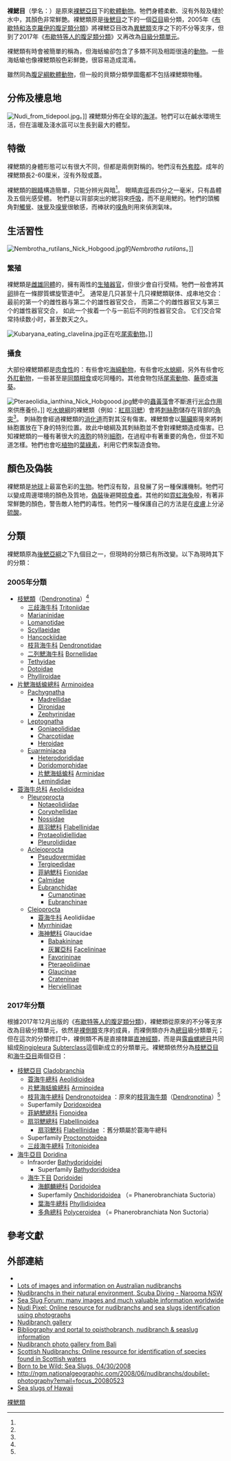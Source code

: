{{Automatic taxobox
| image =Berghia_coerulescens_(Laurillard,_1830).jpg
| image_caption = ''[[Berghia_coerulescens|Berghia coerulescens]]''
| image2 = Chromodoris lochi (AA3).jpg
| image2_caption = 攝於[[菲律賓|菲律賓]][[加萊拉港|加萊拉港]]海底的一對''[[Chromodoris_lochi|Chromodoris lochi]]''
| taxon = Nudibranchia
| subdivision_ranks = [[亞目|亞目]]
| subdivision = [[#2017年分類|見內文]]
}}

'''裸鰓目'''（學名：{{lang|la|Nudibranchia}}）是原來[[裸鰓亞目|裸鰓亞目]]下的[[軟體動物|軟體動物]]。牠們身體柔軟、沒有外殼及棲於水中，其顏色非常鮮艷。裸鰓類原是[[後鰓目|後鰓目]]之下的一個[[亞目|亞目]]級分類，2005年《[[布歇特和洛克羅伊的腹足類分類_(2005年)#裸鰓類亞支序|布歇特和洛克羅伊的腹足類分類]]》將裸鰓亞目改為[[異鰓類|異鰓類]]支序之下的不分等支序{{r|Bouchet 2005}}，但到了2017年《[[布歇特等人的腹足類分類_(2017年)#裸鰓目|布歇特等人的腹足類分類]]》又再改為[[目_(生物)|目級]][[分類單元|分類單元]]{{r|Bouchet 2017}}。

裸鰓類有時會被簡單的稱為{{link-en|海蛞蝓|sea slug}}，但海蛞蝓卻包含了多類不同及相距很遠的[[動物|動物]]。一些海蛞蝓也像裸鰓類般色彩鮮艷，很容易造成混淆。

雖然同為[[腹足綱|腹足綱]][[軟體動物|軟體動物]]，但一般的貝類分類學圖鑑都不包括裸鰓類物種{{r|Lai 2005|Dance 2008}}。

==分佈及棲息地==
[[File:Nudi_from_tidepool.jpg|thumb]]。]]
裸鰓類分佈在全球的[[海洋|海洋]]。牠們可以在鹹水環境生活，但在溫暖及淺水區可以生長到最大的體型。

== 特徵 ==
裸鰓類的身體形態可以有很大不同，但都是兩側對稱的。牠們沒有[[外套腔|外套腔]]。成年的裸鰓類長2-60厘米，沒有外殼或蓋。

裸鰓類的[[眼睛|眼睛]]構造簡單，只能分辨光與暗<ref name=ngm />。
眼睛[[直徑|直徑]]長四分之一毫米，只有晶體及五個光感受體{{r|Chase 1974}}。
牠們是以背部突出的鰓羽來[[呼吸|呼吸]]，而不是用鰓的。牠們的頭觸角對[[觸覺|觸覺]]、[[味覺|味覺]]及[[嗅覺|嗅覺]]很敏感，而棒狀的[[嗅角|嗅角]]則用來偵測氣味。

== 生活習性 ==
[[File:Nembrotha_rutilans_Nick_Hobgood.jpg|thumb]]的''Nembrotha rutilans''。]]

=== 繁殖 ===
裸鰓類是[[雌雄同體|雌雄同體]]的，擁有兩性的[[生殖器官|生殖器官]]，但很少會自行受精。牠們一般會將其[[卵|卵]]排在一條膠質螺旋管道中<ref name="Reproductive systems " />。
通常是几只甚至十几只裸鰓類联体、成串地交合：
最前的第一个的雌性器与第二个的雄性器官交合，
而第二个的雌性器官又与第三个的雄性器官交合，
如此一个挨着一个与一前后不同的性器官交合。
它们交合常常持续数小时，甚至数天之久。

[[File:Kubaryana_eating_clavelina.jpg|right]]正在吃[[尾索動物|尾索動物]]。]]

=== 攝食 ===
大部份裸鰓類都是[[肉食性|肉食性]]的：有些會吃[[海綿動物|海綿動物]]，有些會吃[[水螅綱|水螅綱]]，另外有些會吃[[外肛動物|外肛動物]]，一些甚至是[[同類相食|同類相食]]或吃同種的。其他食物包括[[尾索動物|尾索動物]]、[[藤壺|藤壺]]或[[海葵|海葵]]。

[[File:Pteraeolidia_ianthina_Nick_Hobgoood.jpg|thumb]]鰓中的[[蟲黃藻|蟲黃藻]]會不斷進行[[光合作用|光合作用]]來供應養份。]]
吃[[水螅綱|水螅綱]]的裸鰓類（例如：[[紅扇羽鰓|紅扇羽鰓]]）會將[[刺絲胞|刺絲胞]]儲存在背部的[[角突|角突]]<ref name=Frick2003 />。
刺絲胞會經過裸鰓類的[[消化道|消化道]]而對其沒有傷害。裸鰓類會以[[腸臟|腸臟]]膨隆來將刺絲胞置放在下身的特別位置。故此中螅綱及其刺絲胞並不會對裸鰓類造成傷害。已知裸鰓類的一種有著很大的[[液胞|液胞]]的特別[[細胞|細胞]]，在過程中有著重要的角色，但並不知道怎樣。牠們也會吃[[植物|植物]]的[[葉綠素|葉綠素]]，利用它們來製造食物。

== 顏色及偽裝 ==
裸鰓類是[[地球|地球]]上最富色彩的[[生物|生物]]。牠們沒有殼，且發展了另一種保護機制。牠們可以變成周邊環境的顏色及質地，[[偽裝|偽裝]]後避開[[掠食者|掠食者]]。其他的如[[霓虹海兔|霓虹海兔]]般，有著非常鮮艷的顏色，警告敵人牠們的毒性。牠們另一種保護自己的方法是在[[皮膚|皮膚]]上分泌[[硫酸|硫酸]]。

==分類==
{{main|裸鰓類的譜系學分類}}

裸鰓類原為[[後鰓亞綱|後鰓亞綱]]之下九個目之一{{r|shelldoc_000161}}，但現時的分類已有所改變。以下為現時其下的分類：

===2005年分類===
* [[枝鰓類|枝鰓類]]（[[Dendronotina|Dendronotina]]）<ref name=qdhys />
** [[三歧海牛科|三歧海牛科]] [[Tritoniidae|Tritoniidae]] {{small|Lamarck, 1809}}
** [[Marianinidae|Marianinidae]]
** [[Lomanotidae|Lomanotidae]]
** [[Scyllaeidae|Scyllaeidae]]
** [[Hancockiidae|Hancockiidae]]
** [[枝背海牛科|枝背海牛科]] [[Dendronotidae|Dendronotidae]]
** [[二列鰓海牛科|二列鰓海牛科]] [[Bornellidae|Bornellidae]]
** [[Tethyidae|Tethyidae]]
** [[Dotoidae|Dotoidae]]
** [[Phylliroidae|Phylliroidae]]
* [[片鰓海蛞蝓總科|片鰓海蛞蝓總科]] [[Arminoidea|Arminoidea]]{{r|lesmart}}
** [[Pachygnatha|Pachygnatha]]
*** [[Madrellidae|Madrellidae]]
*** [[Dironidae|Dironidae]]
*** [[Zephyrinidae|Zephyrinidae]]
** [[Leptognatha|Leptognatha]]
*** [[Goniaeolididae|Goniaeolididae]]
*** [[Charcotiidae|Charcotiidae]]
*** [[Heroidae|Heroidae]]
** [[Euarminiacea|Euarminiacea]]
*** [[Heterodorididae|Heterodorididae]]
*** [[Doridomorphidae|Doridomorphidae]]
*** [[片鰓海蛞蝓科|片鰓海蛞蝓科]] [[Arminidae|Arminidae]]{{r|lesmart}}
*** [[Lemindidae|Lemindidae]]
* [[蓑海牛总科|蓑海牛总科]] [[Aeolidioidea|Aeolidioidea]]
** [[Pleuroprocta|Pleuroprocta]]
*** [[Notaeolidiidae|Notaeolidiidae]]
*** [[Coryphellidae|Coryphellidae]]
*** [[Nossidae|Nossidae]]
*** [[扇羽鰓科|扇羽鰓科]] [[Flabellinidae|Flabellinidae]] {{small|Bergh, 1889}}
*** [[Protaeolidiellidae|Protaeolidiellidae]]
*** [[Pleurolidiidae|Pleurolidiidae]]
** [[Acleioprocta|Acleioprocta]]
*** [[Pseudovermidae|Pseudovermidae]]
*** [[Tergipedidae|Tergipedidae]]
*** [[菲納鰓科|菲納鰓科]] [[Fionidae|Fionidae]] {{small|Gray, 1857}}
*** [[Calmidae|Calmidae]]
*** [[Eubranchidae|Eubranchidae]]
**** [[Cumanotinae|Cumanotinae]]
**** [[Eubranchinae|Eubranchinae]]
** [[Cleioprocta|Cleioprocta]]
*** [[蓑海牛科|蓑海牛科]] Aeolidiidae
*** [[Myrrhinidae|Myrrhinidae]]
*** [[海神鰓科|海神鰓科]] Glaucidae
**** [[Babakininae|Babakininae]]
**** [[灰翼亞科|灰翼亞科]] [[Facelininae|Facelininae]]
**** [[Favorininae|Favorininae]]
**** [[Pteraeolidiinae|Pteraeolidiinae]]
**** [[Glaucinae|Glaucinae]]
**** [[Crateninae|Crateninae]]
**** [[Herviellinae|Herviellinae]]

===2017年分類===
根據2017年12月出版的《[[布歇特等人的腹足類分類_(2017年)|布歇特等人的腹足類分類]]》，裸鰓類從原來的不分等支序改為目級分類單元，依然是[[裸側類|裸側類]]支序的成員，而裸側類亦升為[[總目|總目]]級分類單元；但在這次的分類修訂中，裸側類不再是直接隸屬[[直神經類|直神經類]]，而是與[[露齒螺總目|露齒螺總目]]共同組成[[Ringipleura|Ringipleura]] [[Subterclass|Subterclass]]這個新成立的分類單元{{r|Bouchet 2017|WoRMS_1057249}}。裸鰓類依然分為[[枝鰓類|枝鰓亞目]]和[[海牛亞目|海牛亞目]]兩個亞目{{r|Bouchet 2017|WoRMS_1762}}：
* [[枝鰓類|枝鰓亞目]] [[Cladobranchia|Cladobranchia]]
**[[蓑海牛總科|蓑海牛總科]] [[Aeolidioidea|Aeolidioidea]] {{small|Gray, 1827}}
**[[片鰓海蛞蝓總科|片鰓海蛞蝓總科]] [[Arminoidea|Arminoidea]] {{small|Iredale & O'Donoghue, 1923 (1841)}}{{r|lesmart}}
**[[枝背海牛總科|枝背海牛總科]] [[Dendronotoidea|Dendronotoidea]] {{small|Allman, 1845}}：原來的[[枝背海牛類|枝背海牛類]]（[[Dendronotina|Dendronotina]]）<ref name=qdhys />
**Superfamily [[Doridoxoidea|Doridoxoidea]] {{small|Bergh, 1899}}
** [[菲納鰓總科|菲納鰓總科]] [[Fionoidea|Fionoidea]] {{small|Gray, 1857}}
** [[扇羽鰓總科|扇羽鰓總科]] [[Flabellinoidea|Flabellinoidea]] {{small|Bergh, 1889}}
*** [[扇羽鰓科|扇羽鰓科]] [[Flabellinidae|Flabellinidae]] {{small|Bergh, 1889}}：舊分類屬於蓑海牛總科
**Superfamily [[Proctonotoidea|Proctonotoidea]] {{small|Gray, 1853}}
** [[三歧海牛總科|三歧海牛總科]] [[Tritonioidea|Tritonioidea]] {{small|Lamarck, 1809}}
* [[海牛亞目|海牛亞目]] [[Doridina|Doridina]]
**Infraorder [[Bathydoridoidei|Bathydoridoidei]]
*** Superfamily [[Bathydoridoidea|Bathydoridoidea]] {{small|Bergh, 1891}}
** [[海牛下目|海牛下目]] [[Doridoidei|Doridoidei]]{{r|WoRMS_246038}}
*** [[海麒麟總科|海麒麟總科]] [[Doridoidea|Doridoidea]] {{small|Rafinesque, 1815}}
*** Superfamily [[Onchidoridoidea|Onchidoridoidea]] {{small|Gray, 1827}}（= Phanerobranchiata Suctoria）
*** [[葉海牛總科|葉海牛總科]] [[Phyllidioidea|Phyllidioidea]] {{small|Rafinesque, 1814}}{{r|WoRMS_412563}}
*** [[多角總科|多角總科]] [[Polyceroidea|Polyceroidea]] {{small|Alder & Hancock, 1845}}（= Phanerobranchiata Non Suctoria）

==參考文獻==
{{reflist |refs=
<ref name="Bouchet 2005">{{Bouchet 2005}}</ref>
<ref name="Bouchet 2017">{{Bouchet 2017}}</ref>
<ref name="Chase 1974">{{cite journal |url=http://jeb.biologists.org/cgi/content/abstract/60/3/707 |first=Ronald |last=Chase |year=1974 |title=The Electrophysiology of Photoreceptors in the Nudibranch Mollusc, ''Tritonia Diomedia'' |journal=''[[Journal_of_experimental_biology|Journal of experimental biology]]'' |volume=60 |pages=707-719 |language=en |access-date=2009-03-06 |archive-date=2010-05-12 |archive-url=https://web.archive.org/web/20100512160813/http://jeb.biologists.org/cgi/content/abstract/60/3/707 |dead-url=no }}</ref>
<ref name="Dance 2008">{{cite book
 | author = [[彼得·當斯|彼得·當斯]]（S. Peter Dance） | year = 2008年
 | title = 自然珍藏系列《貝殼圖鑑》 | edition = 第二版
 | publisher = 貓頭鷹出版社 | language = zh-hant }}</ref>
<ref name=Frick2003>{{cite journal en |author=Frick, K |title=Predator Suites and Flabellinid Nudibranch Nematocyst Complements in the Gulf of Maine. |editor=SF Norton |journal=Diving for Science |volume=Proceedings of the American Academy of Underwater Sciences |issue=22nd Annual Scientific Diving Symposium |year=2003 |url=http://archive.rubicon-foundation.org/4744 |accessdate=2008-07-03 |archive-date=2011-01-06 |archive-url=https://web.archive.org/web/20110106062453/http://archive.rubicon-foundation.org/4744 |dead-url=no }}</ref>
<ref name="Lai 2005">{{Lai 2005}}</ref>
<ref name="lesmart">{{cite book
 |chapter-url=http://www.lesmart.com/marineweb/Feature/Opisthobranch_molluscs/Opisthobranchs_4.htm
 |chapter=香港後鰓類動物　Opisthobranch Molluscs of Hong Kong |page=4
 |url=http://www.lesmart.com/marineweb/Feature/Feature.html |title=香港的海洋生物 Marine Life in Hong Kong
 |access-date=2018-05-15 |language=zh-hant,en }}</ref>
<ref name=ngm>{{Cite web|author=National Geographic Magazine|title=Nudibranchs|url=http://ngm.nationalgeographic.com/2008/06/nudibranchs/holland-text/2|date=2008-06|accessdate=2009-03-06|archive-date=2017-11-25|archive-url=https://web.archive.org/web/20171125024822/http://ngm.nationalgeographic.com/2008/06/nudibranchs/holland-text/2|dead-url=no}}</ref>
<ref name=qdhys>{{cite journal |author1=[[尤仲杰|尤仲杰]] |author2=[[林光宇_(動物學家)|林光宇 (動物學家)]] |url=http://qdhys.ijournal.cn/hykxen/ch/reader/create_pdf.aspx?file_no=20050807&year_id=2005&quarter_id=8&falg=1 |title=中国近海枝鳃亚目、蓑海牛亚目（软体动物）区系的研究 |journal=Marine Sciences |volume=29 |issue=8 |pages=23-26 |date=2005-04-06 |accessdate=2016-12-30 |language=zh-hans |archive-date=2020-10-05 |archive-url=https://web.archive.org/web/20201005173015/http://qdhys.ijournal.cn/hykxen/ch/reader/create_pdf.aspx?file_no=20050807&year_id=2005&quarter_id=8&falg=1 |dead-url=no }}</ref>
<ref name="Reproductive systems ">{{cite journal en| author=Klussmann-Kolb A| title=The Reproductive Systems of the Nudibranchia (Gastropoda, Opisthobranchia): Comparative Histology and Ultrastructure of the Nidamental Glands with Aspects of Functional Morphology| journal=Zoologischer Anzeiger| year=2001| volume=240| issue=2| url=http://www.ingentaconnect.com/content/urban/351/2001/00000240/00000002/art00011| pages=119–136| doi=10.1078/0044-5231-00011| access-date=2009-03-06| archive-date=2018-02-21| archive-url=https://web.archive.org/web/20180221100229/http://www.ingentaconnect.com/content/urban/351/2001/00000240/00000002/art00011| dead-url=no}}</ref>
<ref name="WoRMS_1762">{{WoRMS |id=1762 |title=Nudibranchia |access-xate=2018-05-17 }}</ref>
<ref name="WoRMS_246038">{{WoRMS |id=246038
 |title=Doridoidei
 |last1=Bouchet |first1=Philippe |authorlink1=菲利普·布歇特
 |last2=Gofas |first2=Serge
 |date=2018-01-29 |access-date=2018-05-02 }}</ref>
<ref name="WoRMS_412563">{{WoRMS |id=412563
 |title=Phyllidioidea Rafinesque, 1814 |db=MolluscaBase
 |access-date=2018-05-16 }}</ref>
<ref name="WoRMS_1057249">{{WoRMS |id=1057249
 |title=Ringipleura |db=MolluscaBase
 |date=2018-02-01 |access-date=2018-04-18 }}</ref>
}}

==外部連結==
{{commons category|Nudibranchia}}
*{{wikispecies-inline|Nudibranchia}}
* [https://web.archive.org/web/20100328164757/http://nudibranch.com.au/ Lots of images and information on Australian nudibranchs]
* [https://web.archive.org/web/20080703171829/http://scubadiving.naroomaonline.com/ Nudibranchs in their natural environment, Scuba Diving - Narooma NSW]
* [http://www.seaslugforum.net/ Sea Slug Forum: many images and much valuable information worldwide]{{Wayback|url=http://www.seaslugforum.net/ |date=20110629164420 }}
* [https://web.archive.org/web/20110527123406/http://www.nudipixel.net/ Nudi Pixel: Online resource for nudibranchs and sea slugs identification using photographs]
* [https://web.archive.org/web/20100107002612/http://www.sergeyphoto.com/underwater/nudibranchs.html Nudibranch gallery]
* [https://web.archive.org/web/20070531014134/http://seaslug.com/ Bibliography and portal to opisthobranch, nudibranch & seaslug information]
* [https://web.archive.org/web/20090326104344/http://www.waterworxbali.com/nudibranchs.shtml Nudibranch photo gallery from Bali]
* [http://www.scottishnudibranchs.co.uk/index.html Scottish Nudibranchs: Online resource for identification of species found in Scottish waters]{{Wayback|url=http://www.scottishnudibranchs.co.uk/index.html |date=20090221184419 }}
* [http://www.gmanews.tv/video/21917/Born-to-be-Wild-Sea-Slugs Born to be Wild: Sea Slugs, 04/30/2008]{{Wayback|url=http://www.gmanews.tv/video/21917/Born-to-be-Wild-Sea-Slugs |date=20100521091517 }}
* http://ngm.nationalgeographic.com/2008/06/nudibranchs/doubilet-photography?email=focus_20080523{{Wayback|url=http://ngm.nationalgeographic.com/2008/06/nudibranchs/doubilet-photography?email=focus_20080523 |date=20090312034753 }}
* [http://www.seaslugsofhawaii.com/ Sea slugs of Hawaii]{{Wayback|url=http://www.seaslugsofhawaii.com/ |date=20081221143525 }}
{{Taxonbar|from=Q733595}}

[[Category:裸鰓類|]]